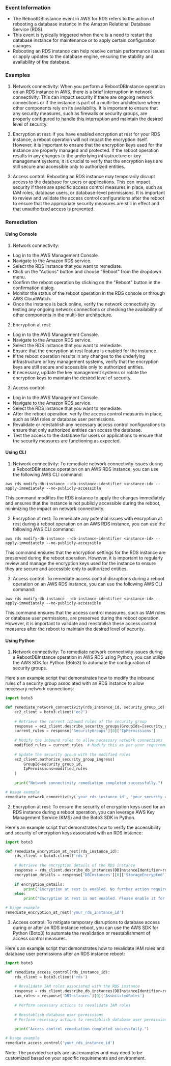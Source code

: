 
### Event Information

- The RebootDBInstance event in AWS for RDS refers to the action of rebooting a database instance in the Amazon Relational Database Service (RDS).
- This event is typically triggered when there is a need to restart the database instance for maintenance or to apply certain configuration changes.
- Rebooting an RDS instance can help resolve certain performance issues or apply updates to the database engine, ensuring the stability and availability of the database.


### Examples

1. Network connectivity: When you perform a RebootDBInstance operation on an RDS instance in AWS, there is a brief interruption in network connectivity. This can impact security if there are ongoing network connections or if the instance is part of a multi-tier architecture where other components rely on its availability. It is important to ensure that any security measures, such as firewalls or security groups, are properly configured to handle this interruption and maintain the desired level of security.

2. Encryption at rest: If you have enabled encryption at rest for your RDS instance, a reboot operation will not impact the encryption itself. However, it is important to ensure that the encryption keys used for the instance are properly managed and protected. If the reboot operation results in any changes to the underlying infrastructure or key management systems, it is crucial to verify that the encryption keys are still secure and accessible only to authorized entities.

3. Access control: Rebooting an RDS instance may temporarily disrupt access to the database for users or applications. This can impact security if there are specific access control measures in place, such as IAM roles, database users, or database-level permissions. It is important to review and validate the access control configurations after the reboot to ensure that the appropriate security measures are still in effect and that unauthorized access is prevented.

### Remediation

#### Using Console

1. Network connectivity:
- Log in to the AWS Management Console.
- Navigate to the Amazon RDS service.
- Select the RDS instance that you want to remediate.
- Click on the "Actions" button and choose "Reboot" from the dropdown menu.
- Confirm the reboot operation by clicking on the "Reboot" button in the confirmation dialog.
- Monitor the status of the reboot operation in the RDS console or through AWS CloudWatch.
- Once the instance is back online, verify the network connectivity by testing any ongoing network connections or checking the availability of other components in the multi-tier architecture.

2. Encryption at rest:
- Log in to the AWS Management Console.
- Navigate to the Amazon RDS service.
- Select the RDS instance that you want to remediate.
- Ensure that the encryption at rest feature is enabled for the instance.
- If the reboot operation results in any changes to the underlying infrastructure or key management systems, verify that the encryption keys are still secure and accessible only to authorized entities.
- If necessary, update the key management systems or rotate the encryption keys to maintain the desired level of security.

3. Access control:
- Log in to the AWS Management Console.
- Navigate to the Amazon RDS service.
- Select the RDS instance that you want to remediate.
- After the reboot operation, verify the access control measures in place, such as IAM roles or database user permissions.
- Revalidate or reestablish any necessary access control configurations to ensure that only authorized entities can access the database.
- Test the access to the database for users or applications to ensure that the security measures are functioning as expected.

#### Using CLI

1. Network connectivity: To remediate network connectivity issues during a RebootDBInstance operation on an AWS RDS instance, you can use the following AWS CLI command:

```
aws rds modify-db-instance --db-instance-identifier <instance-id> --apply-immediately --no-publicly-accessible
```

This command modifies the RDS instance to apply the changes immediately and ensures that the instance is not publicly accessible during the reboot, minimizing the impact on network connectivity.

2. Encryption at rest: To remediate any potential issues with encryption at rest during a reboot operation on an AWS RDS instance, you can use the following AWS CLI command:

```
aws rds modify-db-instance --db-instance-identifier <instance-id> --apply-immediately --no-publicly-accessible
```

This command ensures that the encryption settings for the RDS instance are preserved during the reboot operation. However, it is important to regularly review and manage the encryption keys used for the instance to ensure they are secure and accessible only to authorized entities.

3. Access control: To remediate access control disruptions during a reboot operation on an AWS RDS instance, you can use the following AWS CLI command:

```
aws rds modify-db-instance --db-instance-identifier <instance-id> --apply-immediately --no-publicly-accessible
```

This command ensures that the access control measures, such as IAM roles or database user permissions, are preserved during the reboot operation. However, it is important to validate and reestablish these access control measures after the reboot to maintain the desired level of security.

#### Using Python

1. Network connectivity: To remediate network connectivity issues during a RebootDBInstance operation in AWS RDS using Python, you can utilize the AWS SDK for Python (Boto3) to automate the configuration of security groups. 

Here's an example script that demonstrates how to modify the inbound rules of a security group associated with an RDS instance to allow necessary network connections:

```python
import boto3

def remediate_network_connectivity(rds_instance_id, security_group_id):
    ec2_client = boto3.client('ec2')
    
    # Retrieve the current inbound rules of the security group
    response = ec2_client.describe_security_groups(GroupIds=[security_group_id])
    current_rules = response['SecurityGroups'][0]['IpPermissions']
    
    # Modify the inbound rules to allow necessary network connections
    modified_rules = current_rules  # Modify this as per your requirements
    
    # Update the security group with the modified rules
    ec2_client.authorize_security_group_ingress(
        GroupId=security_group_id,
        IpPermissions=modified_rules
    )
    
    print("Network connectivity remediation completed successfully.")

# Usage example
remediate_network_connectivity('your_rds_instance_id', 'your_security_group_id')
```

2. Encryption at rest: To ensure the security of encryption keys used for an RDS instance during a reboot operation, you can leverage AWS Key Management Service (KMS) and the Boto3 SDK in Python.

Here's an example script that demonstrates how to verify the accessibility and security of encryption keys associated with an RDS instance:

```python
import boto3

def remediate_encryption_at_rest(rds_instance_id):
    rds_client = boto3.client('rds')
    
    # Retrieve the encryption details of the RDS instance
    response = rds_client.describe_db_instances(DBInstanceIdentifier=rds_instance_id)
    encryption_details = response['DBInstances'][0]['StorageEncrypted']
    
    if encryption_details:
        print("Encryption at rest is enabled. No further action required.")
    else:
        print("Encryption at rest is not enabled. Please enable it for enhanced security.")

# Usage example
remediate_encryption_at_rest('your_rds_instance_id')
```

3. Access control: To mitigate temporary disruptions to database access during or after an RDS instance reboot, you can use the AWS SDK for Python (Boto3) to automate the revalidation or reestablishment of access control measures.

Here's an example script that demonstrates how to revalidate IAM roles and database user permissions after an RDS instance reboot:

```python
import boto3

def remediate_access_control(rds_instance_id):
    rds_client = boto3.client('rds')
    
    # Revalidate IAM roles associated with the RDS instance
    response = rds_client.describe_db_instances(DBInstanceIdentifier=rds_instance_id)
    iam_roles = response['DBInstances'][0]['AssociatedRoles']
    
    # Perform necessary actions to revalidate IAM roles
    
    # Reestablish database user permissions
    # Perform necessary actions to reestablish database user permissions
    
    print("Access control remediation completed successfully.")

# Usage example
remediate_access_control('your_rds_instance_id')
```

Note: The provided scripts are just examples and may need to be customized based on your specific requirements and environment.

